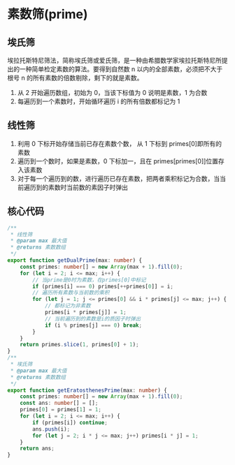 
# 素数筛(prime)

## 埃氏筛

埃拉托斯特尼筛法，简称埃氏筛或爱氏筛，是一种由希腊数学家埃拉托斯特尼所提出的一种简单检定素数的算法。要得到自然数 n 以内的全部素数，必须把不大于根号 n 的所有素数的倍数剔除，剩下的就是素数。

1. 从 2 开始遍历数组，初始为 0，当该下标值为 0 说明是素数，1 为合数
1. 每遍历到一个素数时，开始循环遍历 i 的所有倍数都标记为 1

## 线性筛

1. 利用 0 下标开始存储当前已存在素数个数， 从 1 下标到 primes[0]即所有的素数
1. 遍历到一个数时，如果是素数，0 下标加一，且在 primes[primes[0]]位置存入该素数
1. 对于每一个遍历到的数，进行遍历已存在素数，把两者乘积标记为合数，当当前遍历到的素数时当前数的素因子时弹出


## 核心代码

```ts
/**
 * 线性筛
 * @param max 最大值
 * @returns 素数数组
 */
export function getDualPrime(max: number) {
    const primes: number[] = new Array(max + 1).fill(0);
    for (let i = 2; i <= max; i++) {
        // 当prime是0时为素数，在primes[0]中标记
        if (primes[i] === 0) primes[++primes[0]] = i;
        // 遍历所有素数与当前数的乘积
        for (let j = 1; j <= primes[0] && i * primes[j] <= max; j++) {
            // 都标记为非素数
            primes[i * primes[j]] = 1;
            // 当前遍历到的素数是i的质因子时弹出
            if (i % primes[j] === 0) break;
        }
    }
    return primes.slice(1, primes[0] + 1);
}
/**
 * 埃氏筛
 * @param max 最大值
 * @returns 素数数组
 */
export function getEratosthenesPrime(max: number) {
    const primes: number[] = new Array(max + 1).fill(0);
    const ans: number[] = [];
    primes[0] = primes[1] = 1;
    for (let i = 2; i <= max; i++) {
        if (primes[i]) continue;
        ans.push(i);
        for (let j = 2; i * j <= max; j++) primes[i * j] = 1;
    }
    return ans;
}

```
